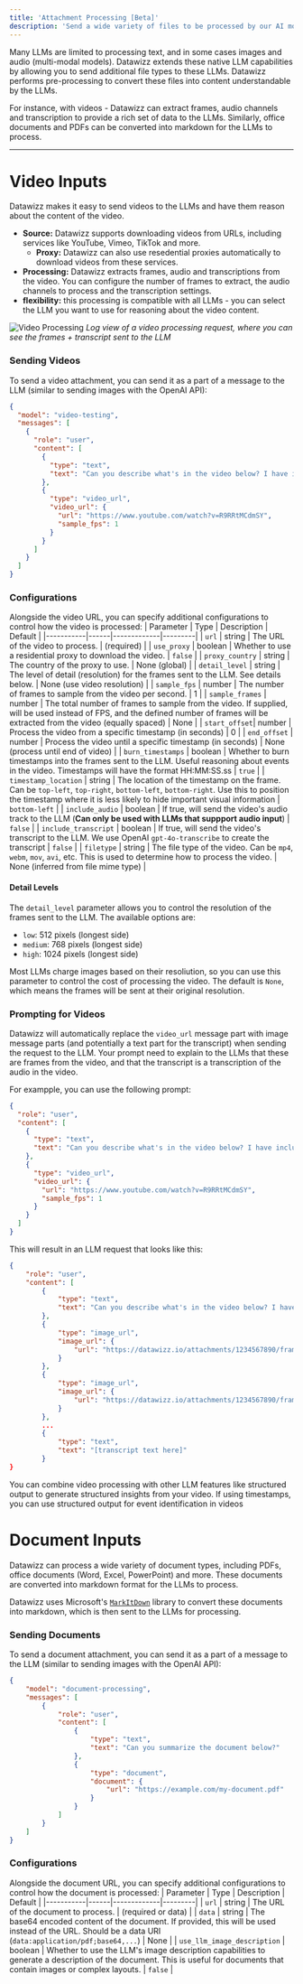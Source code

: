 ```yaml
---
title: 'Attachment Processing [Beta]'
description: 'Send a wide variety of files to be processed by our AI models, including videos, office documents and PDFs.'
---
```


Many LLMs are limited to processing text, and in some cases images and audio (multi-modal models). Datawizz extends these native LLM capabilities by allowing you to send additional file types to these LLMs. Datawizz performs pre-processing to convert these files into content understandable by the LLMs.

For instance, with videos - Datawizz can extract frames, audio channels and transcription to provide a rich set of data to the LLMs. Similarly, office documents and PDFs can be converted into markdown for the LLMs to process.

-------

# Video Inputs

Datawizz makes it easy to send videos to the LLMs and have them reason about the content of the video.

- **Source:** Datawizz supports downloading videos from URLs, including services like YouTube, Vimeo, TikTok and more.
    - **Proxy:** Datawizz can also use resedential proxies automatically to download videos from these services.
- **Processing:** Datawizz extracts frames, audio and transcriptions from the video. You can configure the number of frames to extract, the audio channels to process and the transcription settings.
- **flexibility:** this processing is compatible with all LLMs - you can select the LLM you want to use for reasoning about the video content.

![Video Processing](/images/endpoints/video-processing-log-1.png)
_Log view of a video processing request, where you can see the frames + transcript sent to the LLM_

### Sending Videos
To send a video attachment, you can send it as a part of a message to the LLM (similar to sending images with the OpenAI API):

```json
{
  "model": "video-testing",
  "messages": [
    {
      "role": "user",
      "content": [
        {
          "type": "text",
          "text": "Can you describe what's in the video below? I have included some frames from the video with a timestamp burned in, as well as the transcript from the video"
        },
        {
          "type": "video_url",
          "video_url": {
            "url": "https://www.youtube.com/watch?v=R9RRtMCdmSY",
            "sample_fps": 1
          }
        }
      ]
    }
  ]
}
```

### Configurations
Alongside the video URL, you can specify additional configurations to control how the video is processed:
| Parameter | Type | Description | Default |
|-----------|------|-------------|---------|
| `url` | string | The URL of the video to process. | (required) |
| `use_proxy` | boolean | Whether to use a residential proxy to download the video. | `false` |
| `proxy_country` | string | The country of the proxy to use. | None (global) |
| `detail_level` | string | The level of detail (resolution) for the frames sent to the LLM. See details below. | None (use video resolution) |
| `sample_fps` | number | The number of frames to sample from the video per second. | 1 |
| `sample_frames` | number | The total number of frames to sample from the video. If supplied, will be used instead of FPS, and the defined number of frames will be extracted from the video (equally spaced) | None |
| `start_offset`| number | Process the video from a specific timestamp (in seconds) | 0 |
| `end_offset` | number | Process the video until a specific timestamp (in seconds) | None (process until end of video) |
| `burn_timestamps` | boolean | Whether to burn timestamps into the frames sent to the LLM. Useful reasoning about events in the video. Timestamps will have the format HH:MM:SS.ss  | `true` |
| `timestamp_location` | string | The location of the timestamp on the frame. Can be `top-left`, `top-right`, `bottom-left`, `bottom-right`. Use this to position the timestamp where it is less likely to hide important visual information | `bottom-left` |
| `include_audio` | boolean | If true, will send the video's audio track to the LLM (**Can only be used with LLMs that suppport audio input**) | `false` |
| `include_transcript` | boolean | If true, will send the video's transcript to the LLM. We use OpenAI `gpt-4o-transcribe` to create the transcript | `false` |
| `filetype` | string | The file type of the video. Can be `mp4`, `webm`, `mov`, `avi`, etc. This is used to determine how to process the video. | None (inferred from file mime type) |

#### Detail Levels
The `detail_level` parameter allows you to control the resolution of the frames sent to the LLM. The available options are:
- `low`: 512 pixels (longest side)
- `medium`: 768 pixels (longest side)
- `high`: 1024 pixels (longest side)

Most LLMs charge images based on their resoliution, so you can use this parameter to control the cost of processing the video. The default is `None`, which means the frames will be sent at their original resolution.

### Prompting for Videos

Datawizz will automatically replace the `video_url` message part with image message parts (and potentially a text part for the transcript) when sending the request to the LLM. Your prompt need to explain to the LLMs that these are frames from the video, and that the transcript is a transcription of the audio in the video.

For exampple, you can use the following prompt:

```json
{
  "role": "user",
  "content": [
    {
      "type": "text",
      "text": "Can you describe what's in the video below? I have included some frames from the video with a timestamp burned in, as well as the transcript from the video"
    },
    {
      "type": "video_url",
      "video_url": {
        "url": "https://www.youtube.com/watch?v=R9RRtMCdmSY",
        "sample_fps": 1
      }
    }
  ]
}
```

This will result in an LLM request that looks like this:
```json
{ 
    "role": "user",
    "content": [
        {
            "type": "text",
            "text": "Can you describe what's in the video below? I have included some frames from the video with a timestamp burned in, as well as the transcript from the video"
        },
        {
            "type": "image_url",
            "image_url": {
                "url": "https://datawizz.io/attachments/1234567890/frame_1.jpg",
            }
        },
        {
            "type": "image_url",
            "image_url": {
                "url": "https://datawizz.io/attachments/1234567890/frame_2.jpg",
            }
        },
        ...
        {
            "type": "text",
            "text": "[transcript text here]"
        }
}
```

<Tip>You can combine video processing with other LLM features like structured output to generate structured insights from your video. If using timestamps, you can use structured output for event identification in videos</Tip>


# Document Inputs
Datawizz can process a wide variety of document types, including PDFs, office documents (Word, Excel, PowerPoint) and more. These documents are converted into markdown format for the LLMs to process.

Datawizz uses Microsoft's [`MarkItDown`](https://github.com/microsoft/markitdown) library to convert these documents into markdown, which is then sent to the LLMs for processing.

### Sending Documents
To send a document attachment, you can send it as a part of a message to the LLM (similar to sending images with the OpenAI API):
```json
{
    "model": "document-processing",
    "messages": [
        {
            "role": "user",
            "content": [
                {
                    "type": "text",
                    "text": "Can you summarize the document below?"
                },
                {
                    "type": "document",
                    "document": {
                        "url": "https://example.com/my-document.pdf"
                    }
                }
            ]
        }
    ]
}
```

### Configurations
Alongside the document URL, you can specify additional configurations to control how the document is processed:
| Parameter | Type | Description | Default |
|-----------|------|-------------|---------|
| `url` | string | The URL of the document to process. | (required or data) |
| `data` | string | The base64 encoded content of the document. If provided, this will be used instead of the URL. Should be a data URI (`data:application/pdf;base64,...`) | None |
| `use_llm_image_description` | boolean | Whether to use the LLM's image description capabilities to generate a description of the document. This is useful for documents that contain images or complex layouts. | `false` |